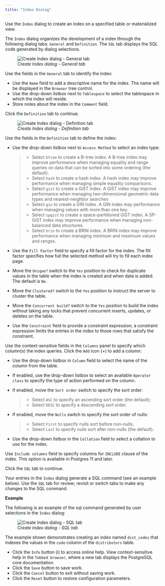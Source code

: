 ```yaml
---
title: "Index Dialog"
---
```


<div id="index_dialog" class="registered_link"></div>

Use the `Index` dialog to create an index on a specified table or materialized view.

The `Index` dialog organizes the development of a index through the following dialog tabs: `General` and `Definition`. The `SQL` tab displays the SQL code generated by dialog selections.

<figure><img src="../../images/index_general.png" class="align-center" alt="Create Index dialog - General tab" /><figcaption aria-hidden="true"><em>Create Index dialog - General tab</em></figcaption></figure>

Use the fields in the `General` tab to identify the index:

-   Use the `Name` field to add a descriptive name for the index. The name will be displayed in the `Browser` tree control.
-   Use the drop-down listbox next to `Tablespace` to select the tablespace in which the index will reside.
-   Store notes about the index in the `Comment` field.

Click the `Definition` tab to continue.

<figure><img src="../../images/index_definition.png" class="align-center" alt="Create Index dialog - Definition tab" /><figcaption aria-hidden="true"><em>Create Index dialog - Definition tab</em></figcaption></figure>

Use the fields in the `Definition` tab to define the index:

-   Use the drop-down listbox next to `Access Method` to select an index type:

    > -   Select `btree` to create a B-tree index. A B-tree index may improve performance when managing equality and range queries on data that can be sorted into some ordering (the default).
    > -   Select `hash` to create a hash index. A hash index may improve performance when managing simple equality comparisons.
    > -   Select `gist` to create a GiST index. A GiST index may improve performance when managing two-dimensional geometric data types and nearest-neighbor searches
    > -   Select `gin` to create a GIN index. A GIN index may performance when managing values with more than one key.
    > -   Select `spgist` to create a space-partitioned GiST index. A SP-GiST index may improve performance when managing non-balanced data structures.
    > -   Select `brin` to create a BRIN index. A BRIN index may improve performance when managing minimum and maximum values and ranges.

-   Use the `Fill Factor` field to specify a fill factor for the index. The fill factor specifies how full the selected method will try to fill each index page.

-   Move the `Unique?` switch to the `Yes` position to check for duplicate values in the table when the index is created and when data is added. The default is `No`.

-   Move the `Clustered?` switch to the `Yes` position to instruct the server to cluster the table.

-   Move the `Concurrent build?` switch to the `Yes` position to build the index without taking any locks that prevent concurrent inserts, updates, or deletes on the table.

-   Use the `Constraint` field to provide a constraint expression; a constraint expression limits the entries in the index to those rows that satisfy the constraint.

Use the context-sensitive fields in the `Columns` panel to specify which column(s) the index queries. Click the `Add` icon (+) to add a column:

-   Use the drop-down listbox in `Column` field to select the name of the column from the table.

-   If enabled, use the drop-down listbox to select an available `Operator class` to specify the type of action performed on the column.

-   If enabled, move the `Sort order` switch to specify the sort order:

    > -   Select `ASC` to specify an ascending sort order (the default);
    > -   Select `DESC` to specify a descending sort order.

-   If enabled, move the `Nulls` switch to specify the sort order of nulls:

    > -   Select `First` to specify nulls sort before non-nulls;
    > -   Select `Last` to specify nulls sort after non-nulls (the default).

-   Use the drop-down listbox in the `Collation` field to select a collation to use for the index.

Use `Include columns` field to specify columns for `INCLUDE` clause of the index. This option is available in Postgres 11 and later.

Click the `SQL` tab to continue.

Your entries in the `Index` dialog generate a SQL command (see an example below). Use the `SQL` tab for review; revisit or switch tabs to make any changes to the SQL command.

**Example**

The following is an example of the sql command generated by user selections in the `Index` dialog:

<figure><img src="../../images/index_sql.png" class="align-center" alt="Create Index dialog - SQL tab" /><figcaption aria-hidden="true"><em>Create Index dialog - SQL tab</em></figcaption></figure>

The example shown demonstrates creating an index named `dist_codes` that indexes the values in the `code` column of the `distributors` table.

-   Click the `Info` button (i) to access online help. View context-sensitive help in the `Tabbed browser`, where a new tab displays the PostgreSQL core documentation.
-   Click the `Save` button to save work.
-   Click the `Cancel` button to exit without saving work.
-   Click the `Reset` button to restore configuration parameters.
